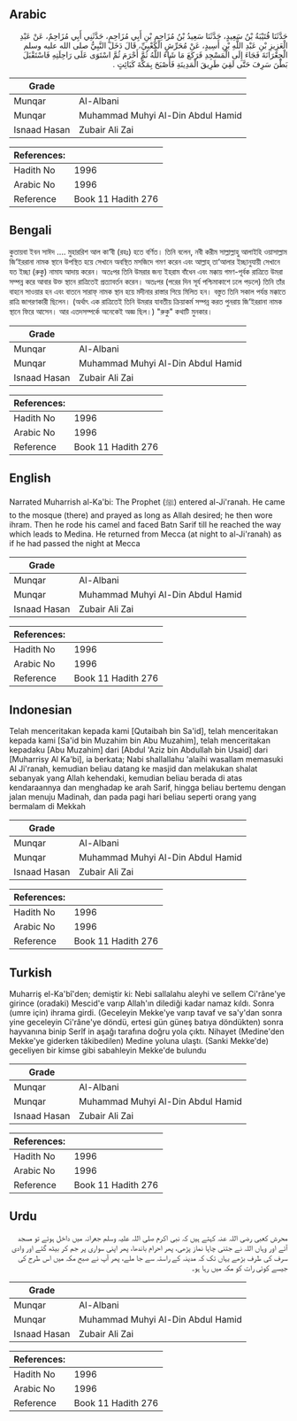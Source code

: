 ## Arabic


<div dir="rtl" lang="ar" style={{fontSize:'larger',backgroundColor:'#f8f9fa',padding:20}}>
حَدَّثَنَا قُتَيْبَةُ بْنُ سَعِيدٍ، حَدَّثَنَا سَعِيدُ بْنُ مُزَاحِمِ بْنِ أَبِي مُزَاحِمٍ، حَدَّثَنِي أَبِي مُزَاحِمٌ، عَنْ عَبْدِ الْعَزِيزِ بْنِ عَبْدِ اللَّهِ بْنِ أَسِيدٍ، عَنْ مُحَرِّشٍ الْكَعْبِيِّ، قَالَ دَخَلَ النَّبِيُّ صلى الله عليه وسلم الْجِعْرَانَةَ فَجَاءَ إِلَى الْمَسْجِدِ فَرَكَعَ مَا شَاءَ اللَّهُ ثُمَّ أَحْرَمَ ثُمَّ اسْتَوَى عَلَى رَاحِلَتِهِ فَاسْتَقْبَلَ بَطْنَ سَرِفَ حَتَّى لَقِيَ طَرِيقَ الْمَدِينَةِ فَأَصْبَحَ بِمَكَّةَ كَبَائِتٍ ‏.‏
</div>
<div style={{backgroundColor:'#f8f9fa',padding:20, marginBottom: 10}}><table> <thead> <tr> <th>Grade</th> <th></th> </tr> </thead> <tbody> <tr><td>Munqar</td><td>Al-Albani</td></tr><tr><td>Munqar</td><td>Muhammad Muhyi Al-Din Abdul Hamid</td></tr><tr><td>Isnaad Hasan</td><td>Zubair Ali Zai</td></tr></tbody></table><table> <thead> <tr> <th>References:</th> <th></th> </tr> </thead> <tbody><tr><td>Hadith No</td><td>1996</td></tr><tr><td>Arabic No</td><td>1996</td></tr><tr><td>Reference</td><td>Book 11 Hadith 276</td></tr></tbody></table></div>

## Bengali


<div dir="ltr" lang="bn" style={{fontSize:'larger',backgroundColor:'#f8f9fa',padding:20}}>
কুতায়বা ইবন সাঈদ .... মুহাররিশ আল কা‘বী (রহঃ) হতে বর্ণিত। তিনি বলেন, নবী করীম সাল্লাল্লাহু আলাইহি ওয়াসাল্লাম জি‘ইররানা নামক স্থানে উপস্থিত হয়ে সেখানে অবস্থিত মসজিদে গমণ করেন এবং আল্লাহ্ তা‘আলার ইচ্ছানুযায়ী সেখানে যত ইচ্ছা (রুকু) নামায আদায় করেন। অতঃপর তিনি উমরার জন্য ইহরাম বাঁধেন এবং মক্কায় গমণ-পূর্বক রাত্রিতে উমরা সম্পন্ন করে আবার উক্ত স্থানে রাত্রিতেই প্রত্যাবর্তন করেন। অতঃপর (পরের দিন সূর্য পশ্চিমাকাশে ঢলে পড়লে) তিনি তাঁর বাহনে সাওয়ার হন এবং বাতনে সারাফ্ নামক স্থান হয়ে মদীনার রাস্তার গিয়ে মিলিত হন। বস্তুত তিনি সকাল পর্যন্ত মক্কাতে রাত্রি জাগরণকারী ছিলেন। (অর্থাৎ এক রাত্রিতেই তিনি উমরার যাবতীয় ক্রিয়াকর্ম সম্পন্ন করত পুনরায় জি‘ইররানা নামক স্থানে ফিরে আসেন। আর এতদসম্পর্কে অনেকেই অজ্ঞ ছিল।) "রুকু" কথাটি মুনকার।
</div>
<div style={{backgroundColor:'#f8f9fa',padding:20, marginBottom: 10}}><table> <thead> <tr> <th>Grade</th> <th></th> </tr> </thead> <tbody> <tr><td>Munqar</td><td>Al-Albani</td></tr><tr><td>Munqar</td><td>Muhammad Muhyi Al-Din Abdul Hamid</td></tr><tr><td>Isnaad Hasan</td><td>Zubair Ali Zai</td></tr></tbody></table><table> <thead> <tr> <th>References:</th> <th></th> </tr> </thead> <tbody><tr><td>Hadith No</td><td>1996</td></tr><tr><td>Arabic No</td><td>1996</td></tr><tr><td>Reference</td><td>Book 11 Hadith 276</td></tr></tbody></table></div>

## English


<div dir="ltr" lang="en" style={{fontSize:'larger',backgroundColor:'#f8f9fa',padding:20}}>
Narrated Muharrish al-Ka'bi: The Prophet (ﷺ) entered al-Ji'ranah. He came to the mosque (there) and prayed as long as Allah desired; he then wore ihram. Then he rode his camel and faced Batn Sarif till he reached the way which leads to Medina. He returned from Mecca (at night to al-Ji'ranah) as if he had passed the night at Mecca
</div>
<div style={{backgroundColor:'#f8f9fa',padding:20, marginBottom: 10}}><table> <thead> <tr> <th>Grade</th> <th></th> </tr> </thead> <tbody> <tr><td>Munqar</td><td>Al-Albani</td></tr><tr><td>Munqar</td><td>Muhammad Muhyi Al-Din Abdul Hamid</td></tr><tr><td>Isnaad Hasan</td><td>Zubair Ali Zai</td></tr></tbody></table><table> <thead> <tr> <th>References:</th> <th></th> </tr> </thead> <tbody><tr><td>Hadith No</td><td>1996</td></tr><tr><td>Arabic No</td><td>1996</td></tr><tr><td>Reference</td><td>Book 11 Hadith 276</td></tr></tbody></table></div>

## Indonesian


<div dir="ltr" lang="id" style={{fontSize:'larger',backgroundColor:'#f8f9fa',padding:20}}>
Telah menceritakan kepada kami [Qutaibah bin Sa'id], telah menceritakan kepada kami [Sa'id bin Muzahim bin Abu Muzahim], telah menceritakan kepadaku [Abu Muzahim] dari [Abdul 'Aziz bin Abdullah bin Usaid] dari [Muharrisy Al Ka'bi], ia berkata; Nabi shallallahu 'alaihi wasallam memasuki Al Ji'ranah, kemudian beliau datang ke masjid dan melakukan shalat sebanyak yang Allah kehendaki, kemudian beliau berada di atas kendaraannya dan menghadap ke arah Sarif, hingga beliau bertemu dengan jalan menuju Madinah, dan pada pagi hari beliau seperti orang yang bermalam di Mekkah
</div>
<div style={{backgroundColor:'#f8f9fa',padding:20, marginBottom: 10}}><table> <thead> <tr> <th>Grade</th> <th></th> </tr> </thead> <tbody> <tr><td>Munqar</td><td>Al-Albani</td></tr><tr><td>Munqar</td><td>Muhammad Muhyi Al-Din Abdul Hamid</td></tr><tr><td>Isnaad Hasan</td><td>Zubair Ali Zai</td></tr></tbody></table><table> <thead> <tr> <th>References:</th> <th></th> </tr> </thead> <tbody><tr><td>Hadith No</td><td>1996</td></tr><tr><td>Arabic No</td><td>1996</td></tr><tr><td>Reference</td><td>Book 11 Hadith 276</td></tr></tbody></table></div>

## Turkish


<div dir="ltr" lang="tr" style={{fontSize:'larger',backgroundColor:'#f8f9fa',padding:20}}>
Muharriş el-Ka'bî'den; demiştir ki: Nebi sallalahu aleyhi ve sellem Ci'râne'ye girince (oradaki) Mescid'e varıp Allah'ın dilediği kadar namaz kıldı. Sonra (umre için) ihrama girdi. (Geceleyin Mekke'ye varıp tavaf ve sa'y'dan sonra yine geceleyin Ci'râne'ye döndü, ertesi gün güneş batıya döndükten) sonra hayvanına binip Serîf in aşağı tarafına doğru yola çıktı. Nihayet (Medine'den Mekke'ye giderken tâkibedilen) Medine yoluna ulaştı. (Sanki Mekke'de) geceliyen bir kimse gibi sabahleyin Mekke'de bulundu
</div>
<div style={{backgroundColor:'#f8f9fa',padding:20, marginBottom: 10}}><table> <thead> <tr> <th>Grade</th> <th></th> </tr> </thead> <tbody> <tr><td>Munqar</td><td>Al-Albani</td></tr><tr><td>Munqar</td><td>Muhammad Muhyi Al-Din Abdul Hamid</td></tr><tr><td>Isnaad Hasan</td><td>Zubair Ali Zai</td></tr></tbody></table><table> <thead> <tr> <th>References:</th> <th></th> </tr> </thead> <tbody><tr><td>Hadith No</td><td>1996</td></tr><tr><td>Arabic No</td><td>1996</td></tr><tr><td>Reference</td><td>Book 11 Hadith 276</td></tr></tbody></table></div>

## Urdu


<div dir="rtl" lang="ur" style={{fontSize:'larger',backgroundColor:'#f8f9fa',padding:20}}>
محرش کعبی رضی اللہ عنہ کہتے ہیں کہ نبی اکرم صلی اللہ علیہ وسلم جعرانہ میں داخل ہوئے تو مسجد آئے اور وہاں اللہ نے جتنی چاہا نماز پڑھی، پھر احرام باندھا، پھر اپنی سواری پر جم کر بیٹھ گئے اور وادی سرف کی طرف بڑھے یہاں تک کہ مدینہ کے راستہ سے جا ملے، پھر آپ نے صبح مکہ میں اس طرح کی جیسے کوئی رات کو مکہ میں رہا ہو۔
</div>
<div style={{backgroundColor:'#f8f9fa',padding:20, marginBottom: 10}}><table> <thead> <tr> <th>Grade</th> <th></th> </tr> </thead> <tbody> <tr><td>Munqar</td><td>Al-Albani</td></tr><tr><td>Munqar</td><td>Muhammad Muhyi Al-Din Abdul Hamid</td></tr><tr><td>Isnaad Hasan</td><td>Zubair Ali Zai</td></tr></tbody></table><table> <thead> <tr> <th>References:</th> <th></th> </tr> </thead> <tbody><tr><td>Hadith No</td><td>1996</td></tr><tr><td>Arabic No</td><td>1996</td></tr><tr><td>Reference</td><td>Book 11 Hadith 276</td></tr></tbody></table></div>